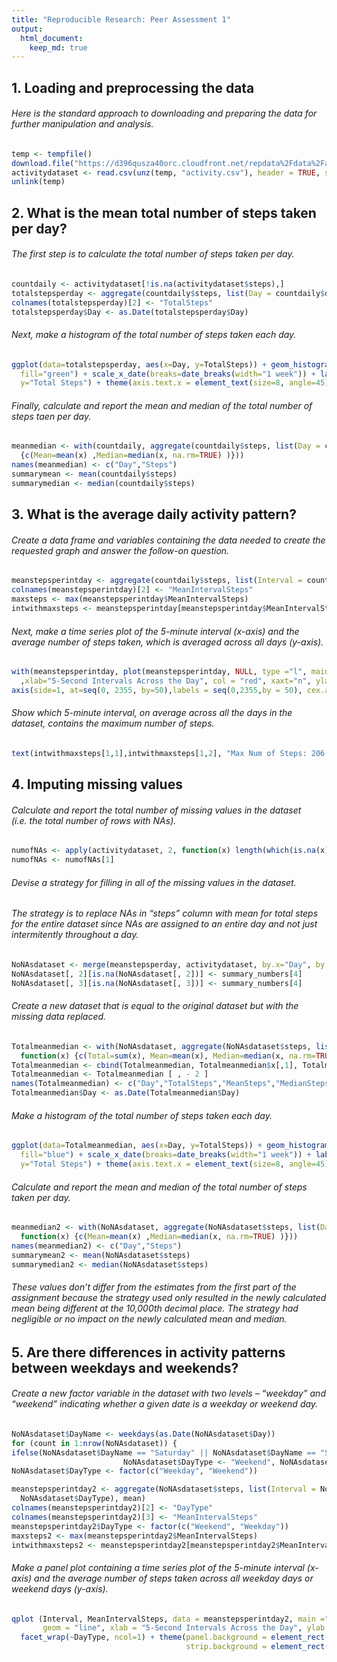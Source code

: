 ```yaml
---
title: "Reproducible Research: Peer Assessment 1"
output: 
  html_document:
    keep_md: true
---
```



## 1. Loading and preprocessing the data
###### Here is the standard approach to downloading and preparing the data for further manipulation and analysis.

```r
temp <- tempfile()
download.file("https://d396qusza40orc.cloudfront.net/repdata%2Fdata%2Factivity.zip", temp, method = "libcurl")
activitydataset <- read.csv(unz(temp, "activity.csv"), header = TRUE, sep = ",")
unlink(temp)
```

## 2. What is the mean total number of steps taken per day?
###### The first step is to calculate the total number of steps taken per day.

```r
countdaily <- activitydataset[!is.na(activitydataset$steps),]
totalstepsperday <- aggregate(countdaily$steps, list(Day = countdaily$date), sum)
colnames(totalstepsperday)[2] <- "TotalSteps"
totalstepsperday$Day <- as.Date(totalstepsperday$Day)
```

###### Next, make a histogram of the total number of steps taken each day.

```r
ggplot(data=totalstepsperday, aes(x=Day, y=TotalSteps)) + geom_histogram(stat = "identity", col="blue", 
  fill="green") + scale_x_date(breaks=date_breaks(width="1 week")) + labs(title="Total Steps Per Day", 
  y="Total Steps") + theme(axis.text.x = element_text(size=8, angle=45))
```

###### Finally, calculate and report the mean and median of the total number of steps taen per day.

```r
meanmedian <- with(countdaily, aggregate(countdaily$steps, list(Day = countdaily$date), function(x) 
  {c(Mean=mean(x) ,Median=median(x, na.rm=TRUE) )}))
names(meanmedian) <- c("Day","Steps")
summarymean <- mean(countdaily$steps)
summarymedian <- median(countdaily$steps)
```
## 3. What is the average daily activity pattern?

###### Create a data frame and variables containing the data needed to create the requested graph and answer the follow-on question.

```r
meanstepsperintday <- aggregate(countdaily$steps, list(Interval = countdaily$interval), mean)
colnames(meanstepsperintday)[2] <- "MeanIntervalSteps"
maxsteps <- max(meanstepsperintday$MeanIntervalSteps)
intwithmaxsteps <- meanstepsperintday[meanstepsperintday$MeanIntervalSteps == maxsteps,]
```

###### Next, make a time series plot of the 5-minute interval (x-axis) and the average number of steps taken, which is averaged across all days (y-axis).
```r
with(meanstepsperintday, plot(meanstepsperintday, NULL, type ="l", main = "Average Steps Across 5-minute Intervals"
  ,xlab="5-Second Intervals Across the Day", col = "red", xaxt="n", ylab="Average Steps Across All Days"))
axis(side=1, at=seq(0, 2355, by=50),labels = seq(0,2355,by = 50), cex.axis=0.60, las = 1.5)
```
######  Show which 5-minute interval, on average across all the days in the dataset, contains the maximum number of steps.
```r
text(intwithmaxsteps[1,1],intwithmaxsteps[1,2], "Max Num of Steps: 206 at 835 seconds", pos=4, cex=0.60, col = "blue")
``` 
## 4. Imputing missing values
###### Calculate and report the total number of missing values in the dataset (i.e. the total number of rows with NAs).
```r

numofNAs <- apply(activitydataset, 2, function(x) length(which(is.na(x))))
numofNAs <- numofNAs[1]
```
###### Devise a strategy for filling in all of the missing values in the dataset. 
###### The strategy is to replace NAs in "steps" column with mean for total steps for the entire dataset since NAs are assigned to an entire day and not just intermitently throughout a day.

```r
NoNAsdataset <- merge(meanstepsperday, activitydataset, by.x="Day", by.y="date", all=TRUE)
NoNAsdataset[, 2][is.na(NoNAsdataset[, 2])] <- summary_numbers[4]
NoNAsdataset[, 3][is.na(NoNAsdataset[, 3])] <- summary_numbers[4]
```
###### Create a new dataset that is equal to the original dataset but with the missing data replaced.
```r
Totalmeanmedian <- with(NoNAsdataset, aggregate(NoNAsdataset$steps, list(Day = NoNAsdataset$Day), 
  function(x) {c(Total=sum(x), Mean=mean(x), Median=median(x, na.rm=TRUE)) }))
Totalmeanmedian <- cbind(Totalmeanmedian, Totalmeanmedian$x[,1], Totalmeanmedian$x[,2],Totalmeanmedian$x[,3])
Totalmeanmedian <- Totalmeanmedian [ , - 2 ]
names(Totalmeanmedian) <- c("Day","TotalSteps","MeanSteps","MedianSteps")
Totalmeanmedian$Day <- as.Date(Totalmeanmedian$Day)
```
###### Make a histogram of the total number of steps taken each day.
```r
ggplot(data=Totalmeanmedian, aes(x=Day, y=TotalSteps)) + geom_histogram(stat = "identity", col="green", 
  fill="blue") + scale_x_date(breaks=date_breaks(width="1 week")) + labs(title="Total Steps Per Day w/NA Strategy", 
  y="Total Steps") + theme(axis.text.x = element_text(size=8, angle=45))
```
###### Calculate and report the mean and median of the total number of steps taken per day.
```r
meanmedian2 <- with(NoNAsdataset, aggregate(NoNAsdataset$steps, list(Day =NoNAsdataset$Day), 
  function(x) {c(Mean=mean(x) ,Median=median(x, na.rm=TRUE) )}))
names(meanmedian2) <- c("Day","Steps")
summarymean2 <- mean(NoNAsdataset$steps)
summarymedian2 <- median(NoNAsdataset$steps)
```
###### These values don't differ from the estimates from the first part of the assignment because the strategy used only resulted in the newly calculated mean being different at the 10,000th decimal place.  The strategy had negligible or no impact on the newly calculated mean and median.

## 5. Are there differences in activity patterns between weekdays and weekends?
###### Create a new factor variable in the dataset with two levels – “weekday” and “weekend” indicating whether a given date is a weekday or weekend day.
```r
NoNAsdataset$DayName <- weekdays(as.Date(NoNAsdataset$Day))
for (count in 1:nrow(NoNAsdataset)) {
ifelse(NoNAsdataset$DayName == "Saturday" || NoNAsdataset$DayName == "Sunday", 
                         NoNAsdataset$DayType <- "Weekend", NoNAsdataset$DayType <- "Weekday")}
NoNAsdataset$DayType <- factor(c("Weekday", "Weekend"))

meanstepsperintday2 <- aggregate(NoNAsdataset$steps, list(Interval = NoNAsdataset$interval, 
  NoNAsdataset$DayType), mean)
colnames(meanstepsperintday2)[2] <- "DayType"
colnames(meanstepsperintday2)[3] <- "MeanIntervalSteps"
meanstepsperintday2$DayType <- factor(c("Weekend", "Weekday"))
maxsteps2 <- max(meanstepsperintday2$MeanIntervalSteps)
intwithmaxsteps2 <- meanstepsperintday2[meanstepsperintday2$MeanIntervalSteps == maxsteps2,]
```
###### Make a panel plot containing a time series plot of the 5-minute interval (x-axis) and the average number of steps taken across all weekday days or weekend days (y-axis).
```r
qplot (Interval, MeanIntervalSteps, data = meanstepsperintday2, main ="Average Steps Over Weekdays and Weekends", 
       geom = "line", xlab = "5-Second Intervals Across the Day", ylab = "Number of Steps") +
  facet_wrap(~DayType, ncol=1) + theme(panel.background = element_rect(color="black", fill = "white"), 
                                       strip.background = element_rect(color="black",fill="wheat"))
``` 

